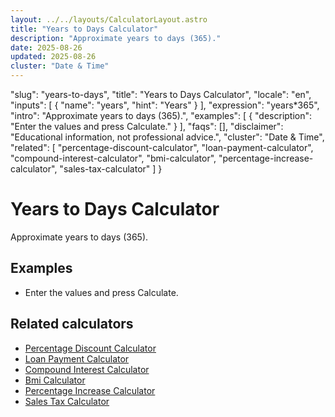 ```yaml
---
layout: ../../layouts/CalculatorLayout.astro
title: "Years to Days Calculator"
description: "Approximate years to days (365)."
date: 2025-08-26
updated: 2025-08-26
cluster: "Date & Time"
---
```


  "slug": "years-to-days",
  "title": "Years to Days Calculator",
  "locale": "en",
  "inputs": [
    {
      "name": "years",
      "hint": "Years"
    }
  ],
  "expression": "years*365",
  "intro": "Approximate years to days (365).",
  "examples": [
    {
      "description": "Enter the values and press Calculate."
    }
  ],
  "faqs": [],
  "disclaimer": "Educational information, not professional advice.",
  "cluster": "Date & Time",
  "related": [
    "percentage-discount-calculator",
    "loan-payment-calculator",
    "compound-interest-calculator",
    "bmi-calculator",
    "percentage-increase-calculator",
    "sales-tax-calculator"
  ]
}

# Years to Days Calculator

Approximate years to days (365).

<Calculator schema={schema} />

## Examples

- Enter the values and press Calculate.

## Related calculators

- [Percentage Discount Calculator](/calculators/percentage-discount-calculator/)
- [Loan Payment Calculator](/calculators/loan-payment-calculator/)
- [Compound Interest Calculator](/calculators/compound-interest-calculator/)
- [Bmi Calculator](/calculators/bmi-calculator/)
- [Percentage Increase Calculator](/calculators/percentage-increase-calculator/)
- [Sales Tax Calculator](/calculators/sales-tax-calculator/)


